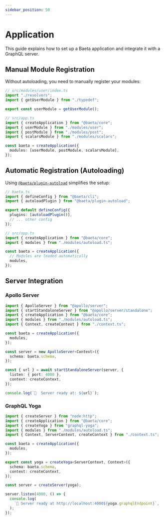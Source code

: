 ```yaml
---
sidebar_position: 50
---
```


# Application

This guide explains how to set up a Baeta application and integrate it with a GraphQL server.

## Manual Module Registration

Without autoloading, you need to manually register your modules:

```typescript
// src/modules/user/index.ts
import "./resolvers";
import { getUserModule } from "./typedef";

export const userModule = getUserModule();

// src/app.ts
import { createApplication } from "@baeta/core";
import { userModule } from "./modules/user";
import { postModule } from "./modules/post";
import { scalarsModule } from "./modules/scalars";

const baeta = createApplication({
  modules: [userModule, postModule, scalarsModule],
});
```

## Automatic Registration (Autoloading)

Using [`@baeta/plugin-autoload`](../plugins/autoloading.mdx) simplifies the setup:

```typescript
// baeta.ts
import { defineConfig } from "@baeta/cli";
import { autoloadPlugin } from "@baeta/plugin-autoload";

export default defineConfig({
  plugins: [autoloadPlugin()],
  // ... other config
});

// src/app.ts
import { createApplication } from "@baeta/core";
import { modules } from "./modules/autoload.ts";

const baeta = createApplication({
  // Modules are loaded automatically
  modules,
});
```

## Server Integration

### Apollo Server

```typescript
import { ApolloServer } from "@apollo/server";
import { startStandaloneServer } from "@apollo/server/standalone";
import { createApplication } from "@baeta/core";
import { modules } from "./modules/autoload.ts";
import { Context, createContext } from "./context.ts";

const baeta = createApplication({
  modules,
});

const server = new ApolloServer<Context>({
  schema: baeta.schema,
});

const { url } = await startStandaloneServer(server, {
  listen: { port: 4000 },
  context: createContext,
});

console.log(`🚀  Server ready at: ${url}`);
```

### GraphQL Yoga

```typescript
import { createServer } from "node:http";
import { createApplication } from "@baeta/core";
import { createYoga } from "graphql-yoga";
import { modules } from "./modules/autoload.ts";
import { Context, ServerContext, createContext } from "./context.ts";

const baeta = createApplication({
  modules,
});

export const yoga = createYoga<ServerContext, Context>({
  schema: baeta.schema,
  context: createContext,
});

const server = createServer(yoga);

server.listen(4000, () => {
  console.log(
    `🚀 Server ready at http://localhost:4000${yoga.graphqlEndpoint}`,
  );
});
```
